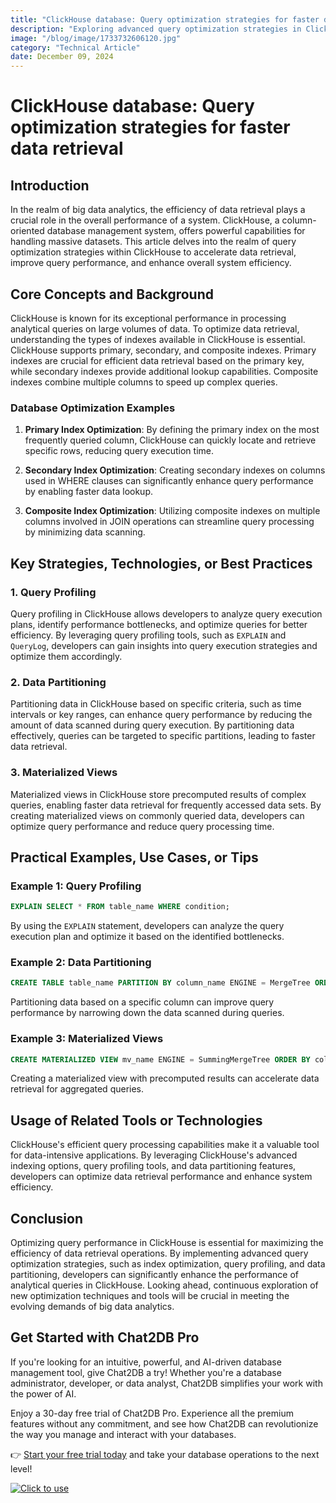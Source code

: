 ```yaml
---
title: "ClickHouse database: Query optimization strategies for faster data retrieval"
description: "Exploring advanced query optimization strategies in ClickHouse database to enhance data retrieval performance."
image: "/blog/image/1733732606120.jpg"
category: "Technical Article"
date: December 09, 2024
---
```


# ClickHouse database: Query optimization strategies for faster data retrieval


<Authors date="December 09, 2024">
  <Author name="Jing" link="https://chat2db.ai" />
</Authors>

## Introduction

In the realm of big data analytics, the efficiency of data retrieval plays a crucial role in the overall performance of a system. ClickHouse, a column-oriented database management system, offers powerful capabilities for handling massive datasets. This article delves into the realm of query optimization strategies within ClickHouse to accelerate data retrieval, improve query performance, and enhance overall system efficiency.

## Core Concepts and Background

ClickHouse is known for its exceptional performance in processing analytical queries on large volumes of data. To optimize data retrieval, understanding the types of indexes available in ClickHouse is essential. ClickHouse supports primary, secondary, and composite indexes. Primary indexes are crucial for efficient data retrieval based on the primary key, while secondary indexes provide additional lookup capabilities. Composite indexes combine multiple columns to speed up complex queries.

### Database Optimization Examples

1. **Primary Index Optimization**: By defining the primary index on the most frequently queried column, ClickHouse can quickly locate and retrieve specific rows, reducing query execution time.

2. **Secondary Index Optimization**: Creating secondary indexes on columns used in WHERE clauses can significantly enhance query performance by enabling faster data lookup.

3. **Composite Index Optimization**: Utilizing composite indexes on multiple columns involved in JOIN operations can streamline query processing by minimizing data scanning.

## Key Strategies, Technologies, or Best Practices

### 1. Query Profiling

Query profiling in ClickHouse allows developers to analyze query execution plans, identify performance bottlenecks, and optimize queries for better efficiency. By leveraging query profiling tools, such as `EXPLAIN` and `QueryLog`, developers can gain insights into query execution strategies and optimize them accordingly.

### 2. Data Partitioning

Partitioning data in ClickHouse based on specific criteria, such as time intervals or key ranges, can enhance query performance by reducing the amount of data scanned during query execution. By partitioning data effectively, queries can be targeted to specific partitions, leading to faster data retrieval.

### 3. Materialized Views

Materialized views in ClickHouse store precomputed results of complex queries, enabling faster data retrieval for frequently accessed data sets. By creating materialized views on commonly queried data, developers can optimize query performance and reduce query processing time.

## Practical Examples, Use Cases, or Tips

### Example 1: Query Profiling

```sql
EXPLAIN SELECT * FROM table_name WHERE condition;
```

By using the `EXPLAIN` statement, developers can analyze the query execution plan and optimize it based on the identified bottlenecks.

### Example 2: Data Partitioning

```sql
CREATE TABLE table_name PARTITION BY column_name ENGINE = MergeTree ORDER BY column_name;
```

Partitioning data based on a specific column can improve query performance by narrowing down the data scanned during queries.

### Example 3: Materialized Views

```sql
CREATE MATERIALIZED VIEW mv_name ENGINE = SummingMergeTree ORDER BY column_name AS SELECT column1, SUM(column2) FROM table_name GROUP BY column1;
```

Creating a materialized view with precomputed results can accelerate data retrieval for aggregated queries.

## Usage of Related Tools or Technologies

ClickHouse's efficient query processing capabilities make it a valuable tool for data-intensive applications. By leveraging ClickHouse's advanced indexing options, query profiling tools, and data partitioning features, developers can optimize data retrieval performance and enhance system efficiency.

## Conclusion

Optimizing query performance in ClickHouse is essential for maximizing the efficiency of data retrieval operations. By implementing advanced query optimization strategies, such as index optimization, query profiling, and data partitioning, developers can significantly enhance the performance of analytical queries in ClickHouse. Looking ahead, continuous exploration of new optimization techniques and tools will be crucial in meeting the evolving demands of big data analytics.

## Get Started with Chat2DB Pro

If you're looking for an intuitive, powerful, and AI-driven database management tool, give Chat2DB a try! Whether you're a database administrator, developer, or data analyst, Chat2DB simplifies your work with the power of AI.

Enjoy a 30-day free trial of Chat2DB Pro. Experience all the premium features without any commitment, and see how Chat2DB can revolutionize the way you manage and interact with your databases.

👉 [Start your free trial today](https://chat2db.ai/pricing) and take your database operations to the next level!


[![Click to use](/image/blog/bg/chat2db.jpg)](https://chat2db.ai/)
